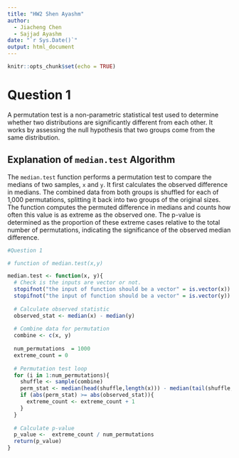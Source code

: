 ```yaml
---
title: "HW2 Shen Ayashm"
author: 
  - Jiacheng Chen
  - Sajjad Ayashm
date: "`r Sys.Date()`"
output: html_document
---
```


```r
knitr::opts_chunk$set(echo = TRUE)
```

# Question 1

A permutation test is a non-parametric statistical test used to determine whether two distributions are significantly different from each other. It works by assessing the null hypothesis that two groups come from the same distribution.

## Explanation of `median.test` Algorithm

The `median.test` function performs a permutation test to compare the medians of two samples, `x` and `y`. It first calculates the observed difference in medians. The combined data from both groups is shuffled for each of 1,000 permutations, splitting it back into two groups of the original sizes. The function computes the permuted difference in medians and counts how often this value is as extreme as the observed one. The p-value is determined as the proportion of these extreme cases relative to the total number of permutations, indicating the significance of the observed median difference.



```r
#Question 1

# function of median.test(x,y)

median.test <- function(x, y){
  # Check is the inputs are vector or not.
  stopifnot("the input of function should be a vector" = is.vector(x))
  stopifnot("the input of function should be a vector" = is.vector(y))
  
  # Calculate observed statistic
  observed_stat <- median(x) - median(y)
  
  # Combine data for permutation
  combine <- c(x, y)
  
  num_permutations  = 1000
  extreme_count = 0
  
  # Permutation test loop
  for (i in 1:num_permutations){
    shuffle <- sample(combine)
    perm_stat <- median(head(shuffle,length(x))) - median(tail(shuffle,length(y)))
    if (abs(perm_stat) >= abs(observed_stat)){
      extreme_count <- extreme_count + 1
    }
  }
  
  # Calculate p-value
  p_value <-  extreme_count / num_permutations
  return(p_value)
}
```